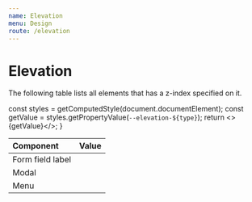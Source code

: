 ```yaml
---
name: Elevation
menu: Design
route: /elevation
---
```


# Elevation

The following table lists all elements that has a z-index specified on it.

  const styles = getComputedStyle(document.documentElement);
  const getValue = styles.getPropertyValue(`--elevation-${type}`);
  return <>{getValue}</>;
}

| Component        | Value                |
| :--------------- | :------------------- |
| Form field label | <Value of="base" />  |
| Modal            | <Value of="modal" /> |
| Menu             | <Value of="menu" />  |
